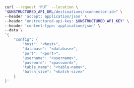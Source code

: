 ```bash REST (Change)
curl --request 'PUT' --location \
"$UNSTRUCTURED_API_URL/destinations/<connector-id>" \
--header 'accept: application/json' \
--header "unstructured-api-key: $UNSTRUCTURED_API_KEY" \
--header 'content-type: application/json' \
--data \
'{
    "config": {
        "host": "<host>",
        "database": "<database>",
        "port": "<port>",
        "username": "<username>",
        "password": "<password>",
        "table_name": "<table-name>",
        "batch_size": "<batch-size>"
    }
}'
```